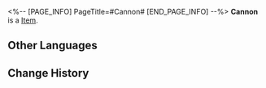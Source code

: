 <%-- [PAGE_INFO]
PageTitle=#Cannon#
[END_PAGE_INFO] --%>
{{Item Infobox
|id          = 250006
|image       = Item Cannon.png{{subst:void|<!--$UPLOAD:<<SpriteOutput/Quest/Museum/MuseumItemPhotoIcon/MuseumItemPhotoIcon_106.png>-<Item Cannon.png>-<Item Icons>>-->}}
|type        = 
|invCategory = 
|rarity      = 1
|effect      = 
|description = 
}}
'''Cannon''' is a [[Item]].

==Other Languages==
{{Other Languages
|en   = Cannon
|zhs  = 加农火炮
|zht  = 加農火炮
|ja   = キャノン砲
|ko   = 캐논 화포
|es   = Cañón
|fr   = Canon
|ru   = Пушка
|th   = ปืนใหญ่
|vi   = Đại Bác
|de   = Kanone
|id   = Meriam
|pt   = Canhão
}}

==Change History==
{{Change History|1.1}}